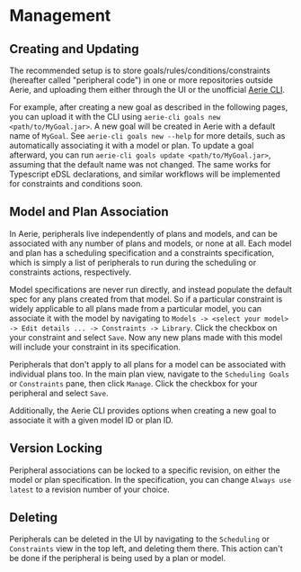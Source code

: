 # Management

## Creating and Updating

The recommended setup is to store goals/rules/conditions/constraints (hereafter called "peripheral code")
in one or more repositories outside Aerie, and uploading
them either through the UI or the unofficial [Aerie CLI](https://github.com/NASA-AMMOS/aerie-cli).

For example, after creating a new goal as described in the following pages, you can upload it with the CLI using
`aerie-cli goals new <path/to/MyGoal.jar>`. A new goal will be created in Aerie with a default name of `MyGoal`.
See `aerie-cli goals new --help` for more details, such as automatically
associating it with a model or plan. To update a goal afterward, you can run `aerie-cli goals update <path/to/MyGoal.jar>`,
assuming that the default name was not changed. The same works for Typescript eDSL declarations, and similar workflows
will be implemented for constraints and conditions soon.

## Model and Plan Association

In Aerie, peripherals live independently of plans and models, and can be associated with
any number of plans and models, or none at all. Each model and plan has a scheduling specification and a constraints
specification, which is simply a list of peripherals to run during the scheduling or constraints actions, respectively.

Model specifications are never run directly, and instead populate the default spec for any plans created from that model.
So if a particular constraint is widely applicable to all plans made from a particular model, you can associate it with
the model by navigating to `Models -> <select your model> -> Edit details ... -> Constraints -> Library`. Click the checkbox
on your constraint and select `Save`. Now any new plans made with this model will include your constraint in its specification.

Peripherals that don't apply to all plans for a model can be associated with individual plans too. In the main plan view,
navigate to the `Scheduling Goals` or `Constraints` pane, then click `Manage`. Click the checkbox for your peripheral and
select `Save`.

Additionally, the Aerie CLI provides options when creating a new goal to associate it with a given model ID or plan ID.

## Version Locking

Peripheral associations can be locked to a specific revision, on either the model or plan specification. In the specification,
you can change `Always use latest` to a revision number of your choice.

## Deleting

Peripherals can be deleted in the UI by navigating to the `Scheduling` or `Constraints` view in the top left, and deleting
them there. This action can't be done if the peripheral is being used by a plan or model.
